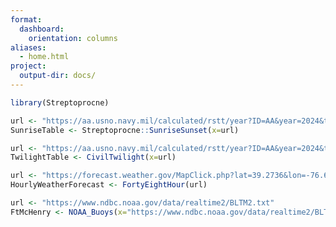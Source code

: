```yaml
---
format:
  dashboard:
    orientation: columns
aliases: 
  - home.html
project:
  output-dir: docs/
---
```


```r
library(Streptoprocne)
```

```r
url <- "https://aa.usno.navy.mil/calculated/rstt/year?ID=AA&year=2024&task=0&lat=39.2805&lon=-76.5940&label=Baltimore%2C+MD&tz=5.00&tz_sign=-1&submit=Get+Data"
SunriseTable <- Streptoprocne::SunriseSunset(x=url)

url <- "https://aa.usno.navy.mil/calculated/rstt/year?ID=AA&year=2024&task=2&lat=39.2805&lon=-76.5940&label=Baltimore%2C+MD&tz=5.00&tz_sign=-1&submit=Get+Data"
TwilightTable <- CivilTwilight(x=url)
```

```r
url <- "https://forecast.weather.gov/MapClick.php?lat=39.2736&lon=-76.6264&unit=0&lg=english&FcstType=digital"
HourlyWeatherForecast <- FortyEightHour(url)
```

```r
url <- "https://www.ndbc.noaa.gov/data/realtime2/BLTM2.txt"
FtMcHenry <- NOAA_Buoys(x="https://www.ndbc.noaa.gov/data/realtime2/BLTM2.txt")
```


